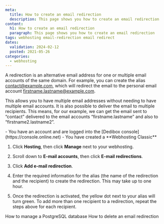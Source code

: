```yaml
---
meta:
  title: How to create an email redirection
  description: This page shows you how to create an email redirection
content:
  h1: How to create an email redirection
  paragraph: This page shows you how to create an email redirection
tags: webhosting email-redirection email redirect
dates:
  validation: 2024-02-12
  posted: 2021-05-26
categories:
  - webhosting
---
```


<Macro id="webhosting-online" />

A redirection is an alternative email address for one or multiple email accounts of the same domain. For example, you can create the alias [contact@example.com](mailto:contact@example.com), which will redirect the email to the personal email account [firstname.lastname@example.com](mailto:firstname.lastname@example.com).

This allows you to have multiple email addresses without needing to have multiple email accounts. It is also possible to deliver the email to multiple recipients. This means, for our example, we can get the email sent to “contact” delivered to the email accounts “firstname.lastname” and also to “firstname2.lastname2”.

<Message type="requirement">
  - You have an account and are logged into the [Dedibox console](https://console.online.net)
  - You have created a **Webhosting Classic**
</Message>

1. Click **Hosting**, then click **Manage** next to your webhosting.
2. Scroll down to **E-mail accounts**, then click **E-mail redirections**.
3. Click **Add e-mail redirection**.
    
    <Lightbox src="scaleway_add_email_redirection.webp" />
4. Enter the required information for the alias (the name of the redirection and the recipient) to create the redirection. This may take up to one hour.
5. Once the redirection is activated, the yellow dot next to your alias will turn green.
    <Message type="tip">
      To add more than one recipient to a redirection, repeat the steps above for each recipient.
    </Message>


<Navigation title="See also">
  <PreviousButton to="/dedibox-console/classic-hosting/how-to/manage-postgresql-database-adminer/">How to manage a PostgreSQL database</PreviousButton>
  <NextButton to="/dedibox-console/classic-hosting/how-to/delete-email-redirection/">How to delete an email redirection</NextButton>
</Navigation>
